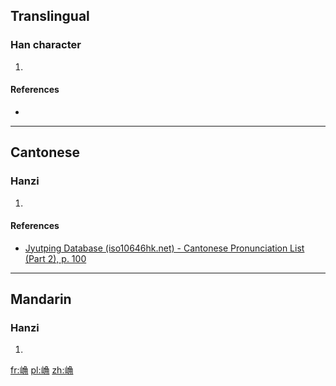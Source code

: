 ==Translingual==

===Han character===
{{Han char|rn=46|rad=山|as=07|sn=10|four=|canj=山弓月手 (UNBQ), X山弓月手 (XUNBQ)|ids=⿰[[山]][[角]]}}

# {{defn|Han|sort=山07}}

====References====
* {{Han ref|kx=0312.301|hdz=10775.170|uh=5D05|ud=23813}}

----

==Cantonese==

===Hanzi===
{{yue-hanzi|jyut=[[gok3]]|y=gok3}}

# {{defn|lang=yue|sort=山07}}

====References====
* [http://www.iso10646hk.net/jp/document/download.jsp Jyutping Database (iso10646hk.net) - Cantonese Pronunciation List (Part 2), p. 100]

----

==Mandarin==

===Hanzi===
{{cmn-hanzi|pin=[[què]] ([[que4]])|wg=ch'üeh<sup>4</sup>}}

# {{defn|lang=cmn|sort=山07}}

[[fr:崅]]
[[pl:崅]]
[[zh:崅]]